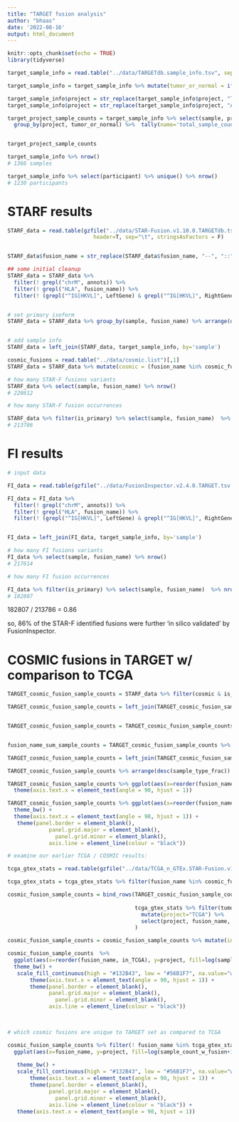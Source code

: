 ```yaml
---
title: "TARGET fusion analysis"
author: "bhaas"
date: '2022-08-16'
output: html_document
---
```


```r
knitr::opts_chunk$set(echo = TRUE)
library(tidyverse)
```


```r

target_sample_info = read.table("../data/TARGETdb.sample_info.tsv", sep="\t", header=T, stringsAsFactors = F)

target_sample_info = target_sample_info %>% mutate(tumor_or_normal = ifelse(grepl("Normal", sample_type), "normal", "tumor"))

target_sample_info$project = str_replace(target_sample_info$project, "TARGET-", "")
target_sample_info$project = str_replace(target_sample_info$project, "ALL-P[\\d]", "ALL")

target_project_sample_counts = target_sample_info %>% select(sample, project, tumor_or_normal) %>% unique() %>% 
  group_by(project, tumor_or_normal) %>%  tally(name='total_sample_count') %>% arrange(project, desc(total_sample_count))


target_project_sample_counts

```

```r

target_sample_info %>% nrow()
# 1366 samples

target_sample_info %>% select(participant) %>% unique() %>% nrow()
# 1230 participants

```

# STARF results

```r

STARF_data = read.table(gzfile("../data/STAR-Fusion.v1.10.0.TARGETdb.tsv.gz"),
                           header=T, sep="\t", stringsAsFactors = F)


STARF_data$fusion_name = str_replace(STARF_data$fusion_name, "--", "::")

## some initial cleanup
STARF_data = STARF_data %>% 
  filter(! grepl("chrM", annots)) %>%
  filter(! grepl("HLA", fusion_name)) %>%
  filter(! (grepl("^IG[HKVL]", LeftGene) & grepl("^IG[HKVL]", RightGene)))


# set primary isoform
STARF_data = STARF_data %>% group_by(sample, fusion_name) %>% arrange(desc(FFPM)) %>% mutate(is_primary = (row_number()==1) ) %>% ungroup()


# add sample info
STARF_data = left_join(STARF_data, target_sample_info, by='sample')

cosmic_fusions = read.table("../data/cosmic.list")[,1]
STARF_data = STARF_data %>% mutate(cosmic = (fusion_name %in% cosmic_fusions))


```




```r

# how many STAR-F fusions variants
STARF_data %>% select(sample, fusion_name) %>% nrow()
# 228612

# how many STAR-F fusion occurrences

STARF_data %>% filter(is_primary) %>% select(sample, fusion_name)  %>% nrow()
# 213786

```



# FI results

```r

# input data

FI_data = read.table(gzfile("../data/FusionInspector.v2.4.0.TARGET.tsv.gz"), sep="\t", com='', header=T, stringsAsFactors = F)

FI_data = FI_data %>% 
  filter(! grepl("chrM", annots)) %>%
  filter(! grepl("HLA", fusion_name)) %>%
  filter(! (grepl("^IG[HKVL]", LeftGene) & grepl("^IG[HKVL]", RightGene)))


FI_data = left_join(FI_data, target_sample_info, by='sample')

```


```r


# how many FI fusions variants
FI_data %>% select(sample, fusion_name) %>% nrow()
# 217614

# how many FI fusion occurrences

FI_data %>% filter(is_primary) %>% select(sample, fusion_name)  %>% nrow()
# 182807

```


182807 / 213786 = 0.86

so, 86% of the STAR-F identified fusions were further 'in silico validated' by FusionInspector.


# COSMIC fusions in TARGET w/ comparison to TCGA

```r



TARGET_cosmic_fusion_sample_counts = STARF_data %>% filter(cosmic & is_primary) %>% select(participant, project, tumor_or_normal, fusion_name) %>% unique() %>% group_by(project, tumor_or_normal, fusion_name) %>% tally(name='sample_count_w_fusion')

TARGET_cosmic_fusion_sample_counts = left_join(TARGET_cosmic_fusion_sample_counts, target_project_sample_counts, by=c('project', 'tumor_or_normal'))


TARGET_cosmic_fusion_sample_counts = TARGET_cosmic_fusion_sample_counts %>% mutate(sample_type_frac = sample_count_w_fusion / total_sample_count)


fusion_name_sum_sample_counts = TARGET_cosmic_fusion_sample_counts %>% group_by(fusion_name) %>% summarize(sum_samples = sum(sample_count_w_fusion))

TARGET_cosmic_fusion_sample_counts = left_join(TARGET_cosmic_fusion_sample_counts, fusion_name_sum_sample_counts, by='fusion_name')

TARGET_cosmic_fusion_sample_counts %>% arrange(desc(sample_type_frac))
```


```r


TARGET_cosmic_fusion_sample_counts %>% ggplot(aes(x=reorder(fusion_name, -sum_samples), y=sample_count_w_fusion, fill=project)) + geom_col() +
  theme(axis.text.x = element_text(angle = 90, hjust = 1))


```


```r


TARGET_cosmic_fusion_sample_counts %>% ggplot(aes(x=reorder(fusion_name, -sum_samples), y=sample_type_frac, fill=project)) + geom_col() +
  theme_bw() +
  theme(axis.text.x = element_text(angle = 90, hjust = 1)) +
   theme(panel.border = element_blank(), 
             panel.grid.major = element_blank(),
               panel.grid.minor = element_blank(), 
             axis.line = element_line(colour = "black"))


```



```r

# examine our earlier TCGA / COSMIC results:

tcga_gtex_stats = read.table(gzfile("../data/TCGA_n_GTEx.STAR-Fusion.v1.7.fusion_preds.stats.tsv.gz"), header=T, sep="\t", stringsAsFactors = F)

tcga_gtex_stats = tcga_gtex_stats %>% filter(fusion_name %in% cosmic_fusions) 

cosmic_fusion_sample_counts = bind_rows(TARGET_cosmic_fusion_sample_counts %>% select(project, fusion_name, sample_count_w_fusion), 
                                        
                                        tcga_gtex_stats %>% filter(tumor>0) %>% 
                                          mutate(project="TCGA") %>% 
                                          select(project, fusion_name, sample_count_w_fusion = tumor)
                                        ) 

```


```r

cosmic_fusion_sample_counts = cosmic_fusion_sample_counts %>% mutate(in_TCGA = (fusion_name %in% tcga_gtex_stats$fusion_name)) 

```


```r
cosmic_fusion_sample_counts  %>% 
  ggplot(aes(x=reorder(fusion_name, in_TCGA), y=project, fill=log(sample_count_w_fusion+1))) + geom_tile() + 
  theme_bw() +
   scale_fill_continuous(high = "#132B43", low = "#56B1F7", na.value="white") +
       theme(axis.text.x = element_text(angle = 90, hjust = 1)) +
       theme(panel.border = element_blank(), 
             panel.grid.major = element_blank(),
               panel.grid.minor = element_blank(), 
             axis.line = element_line(colour = "black"))

                                        
```
                             
```r

# which cosmic fusions are unique to TARGET set as compared to TCGA

cosmic_fusion_sample_counts %>% filter(! fusion_name %in% tcga_gtex_stats$fusion_name) %>%
  ggplot(aes(x=fusion_name, y=project, fill=log(sample_count_w_fusion+1))) + geom_tile() + 
  
   theme_bw() +
   scale_fill_continuous(high = "#132B43", low = "#56B1F7", na.value="white") +
       theme(axis.text.x = element_text(angle = 90, hjust = 1)) +
       theme(panel.border = element_blank(), 
             panel.grid.major = element_blank(),
               panel.grid.minor = element_blank(), 
             axis.line = element_line(colour = "black")) +
   theme(axis.text.x = element_text(angle = 90, hjust = 1))
                                        


```








